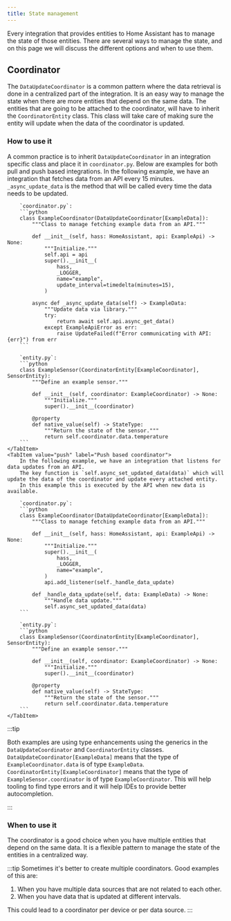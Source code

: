 ```yaml
---
title: State management
---
```



Every integration that provides entities to Home Assistant has to manage the state of those entities.
There are several ways to manage the state, and on this page we will discuss the different options and when to use them.

## Coordinator

The `DataUpdateCoordinator` is a common pattern where the data retrieval is done in a centralized part of the integration.
It is an easy way to manage the state when there are more entities that depend on the same data.
The entities that are going to be attached to the coordinator, will have to inherit the `CoordinatorEntity` class.
This class will take care of making sure the entity will update when the data of the coordinator is updated.

### How to use it

A common practice is to inherit `DataUpdateCoordinator` in an integration specific class and place it in `coordinator.py`.
Below are examples for both pull and push based integrations.
<Tabs groupId="push-pull">
    <TabItem value="pull" label="Pull based coordinator">
        In the following example, we have an integration that fetches data from an API every 15 minutes.
        `_async_update_data` is the method that will be called every time the data needs to be updated.

        `coordinator.py`:
        ```python
        class ExampleCoordinator(DataUpdateCoordinator[ExampleData]):
            """Class to manage fetching example data from an API."""

            def __init__(self, hass: HomeAssistant, api: ExampleApi) -> None:
                """Initialize."""
                self.api = api
                super().__init__(
                    hass,
                    _LOGGER,
                    name="example",
                    update_interval=timedelta(minutes=15),
                )

            async def _async_update_data(self) -> ExampleData:
                """Update data via library."""
                try:
                    return await self.api.async_get_data()
                except ExampleApiError as err:
                    raise UpdateFailed(f"Error communicating with API: {err}") from err
        ```

        `entity.py`:
        ```python
        class ExampleSensor(CoordinatorEntity[ExampleCoordinator], SensorEntity):
            """Define an example sensor."""

            def __init__(self, coordinator: ExampleCoordinator) -> None:
                """Initialize."""
                super().__init__(coordinator)

            @property
            def native_value(self) -> StateType:
                """Return the state of the sensor."""
                return self.coordinator.data.temperature
        ```
    </TabItem>
    <TabItem value="push" label="Push based coordinator">
        In the following example, we have an integration that listens for data updates from an API.
        The key function is `self.async_set_updated_data(data)` which will update the data of the coordinator and update every attached entity.
        In this example this is executed by the API when new data is available.

        `coordinator.py`:
        ```python
        class ExampleCoordinator(DataUpdateCoordinator[ExampleData]):
            """Class to manage fetching example data from an API."""

            def __init__(self, hass: HomeAssistant, api: ExampleApi) -> None:
                """Initialize."""
                super().__init__(
                    hass,
                    _LOGGER,
                    name="example",
                )
                api.add_listener(self._handle_data_update)

            def _handle_data_update(self, data: ExampleData) -> None:
                """Handle data update."""
                self.async_set_updated_data(data)
        ```

        `entity.py`:
        ```python
        class ExampleSensor(CoordinatorEntity[ExampleCoordinator], SensorEntity):
            """Define an example sensor."""

            def __init__(self, coordinator: ExampleCoordinator) -> None:
                """Initialize."""
                super().__init__(coordinator)

            @property
            def native_value(self) -> StateType:
                """Return the state of the sensor."""
                return self.coordinator.data.temperature
        ```
    </TabItem>
</Tabs>
:::tip

Both examples are using type enhancements using the generics in the `DataUpdateCoordinator` and `CoordinatorEntity` classes.
`DataUpdateCoordinator[ExampleData]` means that the type of `ExampleCoordinator.data` is of type `ExampleData`.
`CoordinatorEntity[ExampleCoordinator]` means that the type of `ExampleSensor.coordinator` is of type `ExampleCoordinator`.
This will help tooling to find type errors and it will help IDEs to provide better autocompletion.

:::

### When to use it

The coordinator is a good choice when you have multiple entities that depend on the same data.
It is a flexible pattern to manage the state of the entities in a centralized way.

:::tip
Sometimes it's better to create multiple coordinators.
Good examples of this are:
1. When you have multiple data sources that are not related to each other.
2. When you have data that is updated at different intervals.

This could lead to a coordinator per device or per data source.
:::